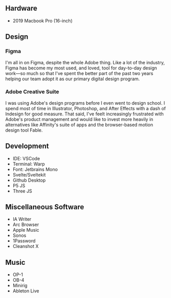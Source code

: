 ## Hardware

- 2019 Macbook Pro (16-inch)

## Design

### Figma

I'm all in on Figma, despite the whole Adobe thing. Like a lot of the industry, Figma has become my most used, and loved, tool for day-to-day design work—so much so that I've spent the better part of the past two years helping our team adopt it as our primary digital design program.

### Adobe Creative Suite

I was using Adobe's design programs before I even went to design school. I spend most of time in Illustrator, Photoshop, and After Effects with a dash of Indesign for good measure. That said, I've feelt increasingly frustrated with Adobe's product management and would like to invest more heavily in alternatives like Affinity's suite of apps and the browser-based motion design tool Fable.

## Development

- IDE: VSCode
- Terminal: Warp
- Font: Jetbrains Mono
- Svelte/Sveltekit
- Github Desktop
- P5 JS
- Three JS

## Miscellaneous Software

- IA Writer
- Arc Browser
- Apple Music
- Sonos
- 1Password
- Cleanshot X

## Music

- OP-1
- OB-4
- Minirig
- Ableton Live
